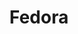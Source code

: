 ---
title: 'Fedora'
description: 'Easiest out of them all. Ubuntu like interface and great for Beginners'
---